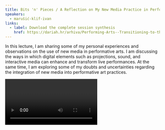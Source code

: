 ```yaml
---
title: Bits 'n' Pieces / A Reflection on My New Media Practice in Performing Arts
speakers:
  - marušić-klif-ivan
links:
  - label: Download the complete session synthesis
    href: https://dariah.hr/arhiva/Performing-Arts--Transitioning-to-the-Digital-Age--Book-of-Abstracts.pdf
---
```

In this lecture, I am sharing some of my personal experiences and observations on the use of new media in performative arts. I am discussing the ways in which digital elements such as projections, sound, and interactive media can enhance and transform live performances. At the same time, I am exploring some of my doubts and uncertainties regarding the integration of new media into performative art practices.

<Video provider="youtube" id="gj-tmIvjoSQ" />
